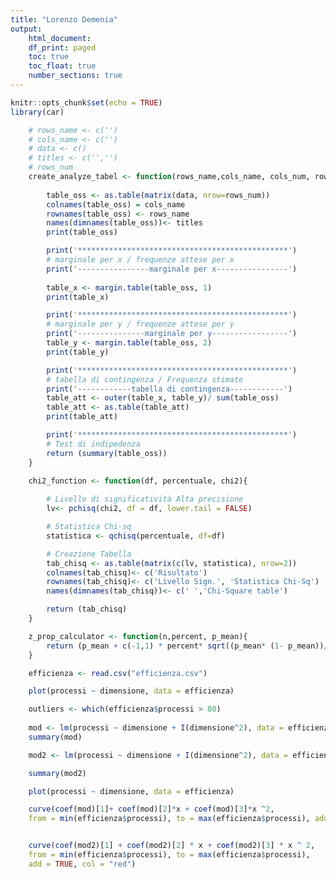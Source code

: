 ```yaml
---
title: "Lorenzo Demenia"
output:
    html_document: 
    df_print: paged
    toc: true
    toc_float: true
    number_sections: true
---
```


```r
knitr::opts_chunk$set(echo = TRUE)
library(car)
```


```r
    # rows_name <- c('')
    # cols_name <- c('')
    # data <- c()
    # titles <- c('','')
    # rows_num
    create_analyze_tabel <- function(rows_name,cols_name, cols_num, rows_num, titles, data ) {
        
        table_oss <- as.table(matrix(data, nrow=rows_num))
        colnames(table_oss) = cols_name
        rownames(table_oss) <- rows_name
        names(dimnames(table_oss))<- titles
        print(table_oss)

        print('***********************************************')
        # marginale per x / frequenze attese per x
        print('----------------marginale per x----------------')
        
        table_x <- margin.table(table_oss, 1)
        print(table_x)

        print('***********************************************')
        # marginale per y / frequenze attese per y
        print('---------------marginale per y-----------------')
        table_y <- margin.table(table_oss, 2)
        print(table_y)

        print('***********************************************')
        # tabella di contingenza / Frequenza stimate
        print('------------tabella di contingenza------------')
        table_att <- outer(table_x, table_y)/ sum(table_oss)
        table_att <- as.table(table_att)
        print(table_att)

        print('***********************************************')
        # Test di indipedenza 
        return (summary(table_oss))
    }

    chi2_function <- function(df, percentuale, chi2){
        
        # Livello di significatività Alta precisione
        lv<- pchisq(chi2, df = df, lower.tail = FALSE)

        # Statistica Chi-sq
        statistica <- qchisq(percentuale, df=df)

        # Creazione Tabella 
        tab_chisq <- as.table(matrix(c(lv, statistica), nrow=2))
        colnames(tab_chisq)<- c('Risultato')
        rownames(tab_chisq)<- c('Livello Sign.', 'Statistica Chi-Sq')
        names(dimnames(tab_chisq))<- c(' ','Chi-Square table')

        return (tab_chisq)
    }

    z_prop_calculator <- function(n,percent, p_mean){
        return (p_mean + c(-1,1) * percent* sqrt((p_mean* (1- p_mean))/n))
    }
```
```r
    efficienza <- read.csv("efficienza.csv")

    plot(processi ~ dimensione, data = efficienza)

    outliers <- which(efficienza$processi > 80)
    
    mod <- lm(processi ~ dimensione + I(dimensione^2), data = efficienza)
    summary(mod)

    mod2 <- lm(processi ~ dimensione + I(dimensione^2), data = efficienza, subset = -outliers)

    summary(mod2)

    plot(processi ~ dimensione, data = efficienza)

    curve(coef(mod)[1]+ coef(mod)[2]*x + coef(mod)[3]*x ^2, 
    from = min(efficienza$processi), to = max(efficienza$processi), add = TRUE)


    curve(coef(mod2)[1] + coef(mod2)[2] * x + coef(mod2)[3] * x ^ 2, 
    from = min(efficienza$processi), to = max(efficienza$processi),
    add = TRUE, col = "red")
    
```
